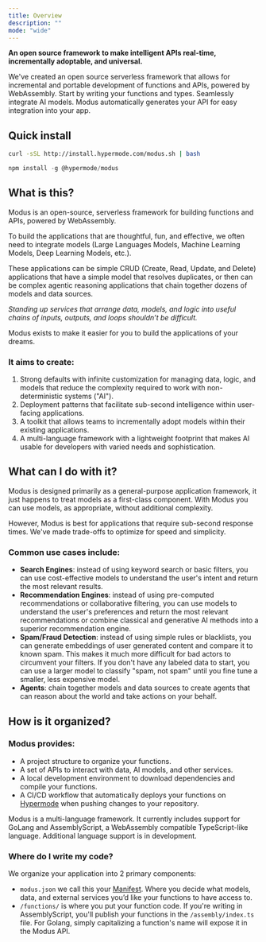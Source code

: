 ```yaml
---
title: Overview
description: ""
mode: "wide"
---
```


**An open source framework to make intelligent APIs real-time, incrementally adoptable, and universal.**

We've created an open source serverless framework that allows for incremental and portable development of functions and APIs, powered by WebAssembly. Start by writing your functions and types. Seamlessly integrate AI models. Modus automatically generates your API for easy integration into your app.

## Quick install

<CodeGroup>

```bash cURL
curl -sSL http://install.hypermode.com/modus.sh | bash
```

```js npm
npm install -g @hypermode/modus
```

</CodeGroup>

## What is this?

Modus is an open-source, serverless framework for building functions and APIs, powered by WebAssembly.

To build the applications that are thoughtful, fun, and effective, we often need to integrate models (Large Languages Models, Machine Learning Models, Deep Learning Models, etc.).

These applications can be simple CRUD (Create, Read, Update, and Delete) applications that have a simple model that resolves duplicates, or then can be complex agentic reasoning applications that chain together dozens of models and data sources.

_Standing up services that arrange data, models, and logic into useful chains of inputs, outputs, and loops shouldn’t be difficult._

Modus exists to make it easier for you to build the applications of your dreams.

### It aims to create:

1. Strong defaults with infinite customization for managing data, logic, and models that reduce the complexity required to work with non-deterministic systems ("AI").
2. Deployment patterns that facilitate sub-second intelligence within user-facing applications.
3. A toolkit that allows teams to incrementally adopt models within their existing applications.
4. A multi-language framework with a lightweight footprint that makes AI usable for developers with varied needs and sophistication.

## What can I do with it?

Modus is designed primarily as a general-purpose application framework, it just happens to treat models as a first-class component. With Modus you can use models, as appropriate, without additional complexity.

However, Modus is best for applications that require sub-second response times. We've made trade-offs to optimize for speed and simplicity.

### Common use cases include:

- **Search Engines**: instead of using keyword search or basic filters, you can use cost-effective models to understand the user's intent and return the most relevant results.
- **Recommendation Engines**: instead of using pre-computed recommendations or collaborative filtering, you can use models to understand the user's preferences and return the most relevant recommendations or combine classical and generative AI methods into a superior recommendation engine.
- **Spam/Fraud Detection**: instead of using simple rules or blacklists, you can generate embeddings of user generated content and compare it to known spam. This makes it much more difficult for bad actors to circumvent your filters. If you don't have any labeled data to start, you can use a larger model to classify "spam, not spam" until you fine tune a smaller, less expensive model.
- **Agents**: chain together models and data sources to create agents that can reason about the world and take actions on your behalf.

## How is it organized?

### Modus provides:

- A project structure to organize your functions.
- A set of APIs to interact with data, AI models, and other services.
- A local development environment to download dependencies and compile your functions.
- A CI/CD workflow that automatically deploys your functions on [Hypermode](https://hypermode.com/new) when pushing changes to your repository.

<Note>
  Modus is a multi-language framework. It currently includes support for GoLang
  and AssemblyScript, a WebAssembly compatible TypeScript-like language.
  Additional language support is in development.
</Note>

### Where do I write my code?

We organize your application into 2 primary components:

- `modus.json` we call this your [Manifest](https://hypermode-modus-docs.mintlify.app/modus/app-manifest). Where you decide what models, data, and external services you’d like your functions to have access to.
- `/functions/` is where you put your function code. If you're writing in AssemblyScript, you'll publish your functions in the `/assembly/index.ts` file. For Golang, simply capitalizing a function's name will expose it in the Modus API.
